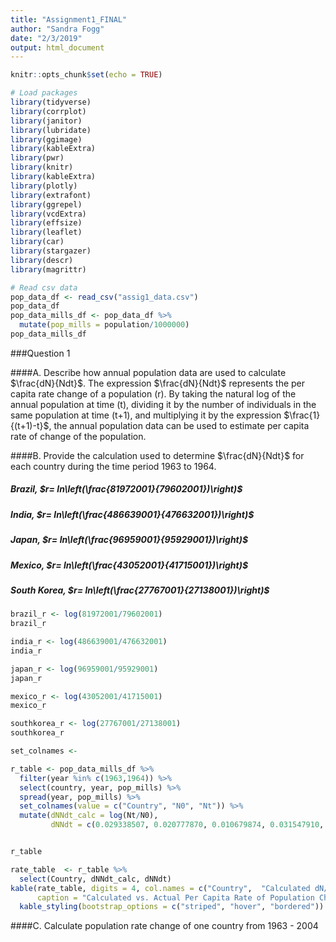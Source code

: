 ```yaml
---
title: "Assignment1_FINAL"
author: "Sandra Fogg"
date: "2/3/2019"
output: html_document
---
```


```r
knitr::opts_chunk$set(echo = TRUE)
```

```r
# Load packages
library(tidyverse)
library(corrplot)
library(janitor)
library(lubridate)
library(ggimage)
library(kableExtra)
library(pwr)
library(knitr)
library(kableExtra)
library(plotly)
library(extrafont)
library(ggrepel)
library(vcdExtra)
library(effsize)
library(leaflet)
library(car)
library(stargazer)
library(descr)
library(magrittr)
```

```r
# Read csv data
pop_data_df <- read_csv("assig1_data.csv")
pop_data_df
pop_data_mills_df <- pop_data_df %>% 
  mutate(pop_mills = population/1000000)
pop_data_mills_df
```


###Question 1

####A. Describe how annual population data are used to calculate $\frac{dN}{Ndt}$. 
The expression $\frac{dN}{Ndt}$ represents the per capita rate change of a population (r). By taking the natural log of the annual population at time (t), dividing it by the number of individuals in the same population at time (t+1), and multiplying it by the expression $\frac{1}{(t+1)-t}$, the annual population data can be used to estimate per capita rate of change of the population.

####B. Provide the calculation used to determine $\frac{dN}{Ndt}$ for each country during the time period 1963 to 1964.

##### Brazil, $r= ln\left(\frac{81972001}{79602001})\right)$

##### India, $r= ln\left(\frac{486639001}{476632001})\right)$

##### Japan, $r= ln\left(\frac{96959001}{95929001})\right)$

##### Mexico, $r= ln\left(\frac{43052001}{41715001})\right)$

##### South Korea, $r= ln\left(\frac{27767001}{27138001})\right)$

```r
brazil_r <- log(81972001/79602001)
brazil_r

india_r <- log(486639001/476632001)
india_r

japan_r <- log(96959001/95929001)
japan_r

mexico_r <- log(43052001/41715001)
mexico_r

southkorea_r <- log(27767001/27138001)
southkorea_r

set_colnames <- 

r_table <- pop_data_mills_df %>% 
  filter(year %in% c(1963,1964)) %>% 
  select(country, year, pop_mills) %>% 
  spread(year, pop_mills) %>% 
  set_colnames(value = c("Country", "N0", "Nt")) %>% 
  mutate(dNNdt_calc = log(Nt/N0),
         dNNdt = c(0.029338507, 0.020777870, 0.010679874, 0.031547910, 0.022913305))


r_table
```

```r
rate_table  <- r_table %>%
  select(Country, dNNdt_calc, dNNdt)
kable(rate_table, digits = 4, col.names = c("Country",  "Calculated dN/Ndt", "Actual dN/Ndt"),
      caption = "Calculated vs. Actual Per Capita Rate of Population Change by Country from 1963 to 1964") %>% 
  kable_styling(bootstrap_options = c("striped", "hover", "bordered")) 


```
####C. Calculate population rate change of one country from 1963 - 2004
```r

```

